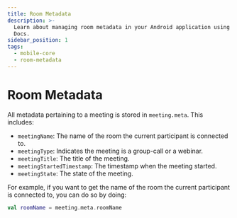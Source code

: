 ```yaml
---
title: Room Metadata
description: >-
  Learn about managing room metadata in your Android application using Dyte
  Docs.
sidebar_position: 1
tags:
  - mobile-core
  - room-metadata
---
```


# Room Metadata

All metadata pertaining to a meeting is stored in `meeting.meta`. This includes:

- `meetingName`: The name of the room the current participant is connected to.
- `meetingType`: Indicates the meeting is a group-call or a webinar.
- `meetingTitle`: The title of the meeting.
- `meetingStartedTimestamp`: The timestamp when the meeting started.
- `meetingState`: The state of the meeting.

For example, if you want to get the name of the room the current participant is
connected to, you can do so by doing:

```kotlin
val roomName = meeting.meta.roomName
```

<head>
  <title>Android Core Room Metadata</title>
  <meta name="description" content="Learn about managing room metadata in your Android application using Dyte Docs."/>
</head>

